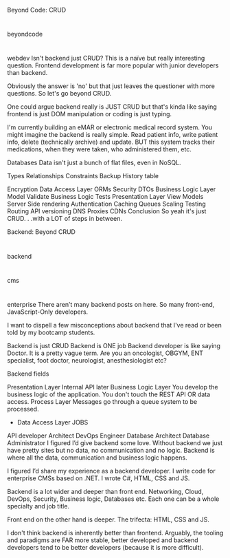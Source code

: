 Beyond Code: CRUD

#

beyondcode

#

webdev
Isn't backend just CRUD?
This is a naïve but really interesting question. Frontend development is far more popular with junior developers than backend.

Obviously the answer is 'no' but that just leaves the questioner with more questions. So let's go beyond CRUD.

One could argue backend really is JUST CRUD but that's kinda like saying frontend is just DOM manipulation or coding is just typing.

I'm currently building an eMAR or electronic medical record system. You might imagine the backend is really simple. Read patient info, write patient info, delete (technically archive) and update. BUT this system tracks their medications, when they were taken, who administered them, etc.

Databases
Data isn't just a bunch of flat files, even in NoSQL.

Types
Relationships
Constraints
Backup
History table

Encryption
Data Access Layer
ORMs
Security
DTOs
Business Logic Layer
Model Validate
Business Logic
Tests
Presentation Layer
View Models
Server Side rendering
Authentication
Caching
Queues
Scaling
Testing
Routing
API versioning
DNS
Proxies
CDNs
Conclusion
So yeah it's just CRUD. . .with a LOT of steps in between.

Backend: Beyond CRUD

#

backend

#

cms

#

enterprise
There aren’t many backend posts on here. So many front-end, JavaScript-Only developers.

I want to dispell a few misconceptions about backend that I've read or been told by my bootcamp students.

Backend is just CRUD
Backend is ONE job
Backend developer is like saying Doctor. It is a pretty vague term. Are you an oncologist, OBGYM, ENT specialist, foot doctor, neurologist, anesthesiologist etc?

Backend fields

Presentation Layer
Internal API later
Business Logic Layer You develop the business logic of the application. You don't touch the REST API OR data access.
Process Layer Messages go through a queue system to be processed.

- Data Access Layer
  JOBS

API developer
Architect
DevOps Engineer
Database Architect
Database Administrator
I figured I’d give backend some love. Without backend we just have pretty sites but no data, no communication and no logic. Backend is where all the data, communication and business logic happens.

I figured I’d share my experience as a backend developer. I write code for enterprise CMSs based on .NET. I wrote C#, HTML, CSS and JS.

Backend is a lot wider and deeper than front end. Networking, Cloud, DevOps, Security, Business logic, Databases etc. Each one can be a whole specialty and job title.

Front end on the other hand is deeper. The trifecta: HTML, CSS and JS.

I don't think backend is inherently better than frontend. Arguably, the tooling and paradigms are FAR more stable, better developed and backend developers tend to be better developers (because it is more difficult).
